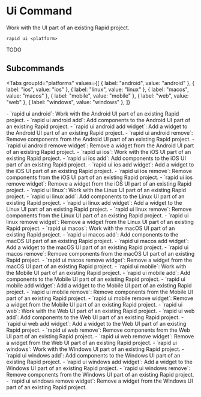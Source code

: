 # Ui Command

Work with the UI part of an existing Rapid project.

```
rapid ui <platform>
```

TODO

## Subcommands

<Tabs
  groupId="platforms"
  values={[
    { label: "android", value: "android" },
    { label: "ios", value: "ios" },
    { label: "linux", value: "linux" },
    { label: "macos", value: "macos" },
    { label: "mobile", value: "mobile" },
    { label: "web", value: "web" },
    { label: "windows", value: "windows" },
  ]}
>
<TabItem value="android">
- `rapid ui android`: Work with the Android UI part of an existing Rapid project.
  - `rapid ui android add`: Add components to the Android UI part of an existing Rapid project.
    - `rapid ui android add widget`: Add a widget to the Android UI part of an existing Rapid project.
  - `rapid ui android remove`: Remove components from the Android UI part of an existing Rapid project.
    - `rapid ui android remove widget`: Remove a widget from the Android UI part of an existing Rapid project.
</TabItem>
<TabItem value="ios">
- `rapid ui ios`: Work with the iOS UI part of an existing Rapid project.
  - `rapid ui ios add`: Add components to the iOS UI part of an existing Rapid project.
    - `rapid ui ios add widget`: Add a widget to the iOS UI part of an existing Rapid project.
  - `rapid ui ios remove`: Remove components from the iOS UI part of an existing Rapid project.
    - `rapid ui ios remove widget`: Remove a widget from the iOS UI part of an existing Rapid project.
</TabItem>
<TabItem value="linux">
- `rapid ui linux`: Work with the Linux UI part of an existing Rapid project.
  - `rapid ui linux add`: Add components to the Linux UI part of an existing Rapid project.
    - `rapid ui linux add widget`: Add a widget to the Linux UI part of an existing Rapid project.
  - `rapid ui linux remove`: Remove components from the Linux UI part of an existing Rapid project.
    - `rapid ui linux remove widget`: Remove a widget from the Linux UI part of an existing Rapid project.
</TabItem>
<TabItem value="macos">
- `rapid ui macos`: Work with the macOS UI part of an existing Rapid project.
  - `rapid ui macos add`: Add components to the macOS UI part of an existing Rapid project.
    - `rapid ui macos add widget`: Add a widget to the macOS UI part of an existing Rapid project.
  - `rapid ui macos remove`: Remove components from the macOS UI part of an existing Rapid project.
    - `rapid ui macos remove widget`: Remove a widget from the macOS UI part of an existing Rapid project.
</TabItem>
<TabItem value="mobile">
- `rapid ui mobile`: Work with the Mobile UI part of an existing Rapid project.
  - `rapid ui mobile add`: Add components to the Mobile UI part of an existing Rapid project.
    - `rapid ui mobile add widget`: Add a widget to the Mobile UI part of an existing Rapid project.
  - `rapid ui mobile remove`: Remove components from the Mobile UI part of an existing Rapid project.
    - `rapid ui mobile remove widget`: Remove a widget from the Mobile UI part of an existing Rapid project.
</TabItem>
<TabItem value="web">
- `rapid ui web`: Work with the Web UI part of an existing Rapid project.
  - `rapid ui web add`: Add components to the Web UI part of an existing Rapid project.
    - `rapid ui web add widget`: Add a widget to the Web UI part of an existing Rapid project.
  - `rapid ui web remove`: Remove components from the Web UI part of an existing Rapid project.
    - `rapid ui web remove widget`: Remove a widget from the Web UI part of an existing Rapid project.
</TabItem>
<TabItem value="windows">
- `rapid ui windows`: Work with the Windows UI part of an existing Rapid project.
  - `rapid ui windows add`: Add components to the Windows UI part of an existing Rapid project.
    - `rapid ui windows add widget`: Add a widget to the Windows UI part of an existing Rapid project.
  - `rapid ui windows remove`: Remove components from the Windows UI part of an existing Rapid project.
    - `rapid ui windows remove widget`: Remove a widget from the Windows UI part of an existing Rapid project.
</TabItem>
</Tabs>